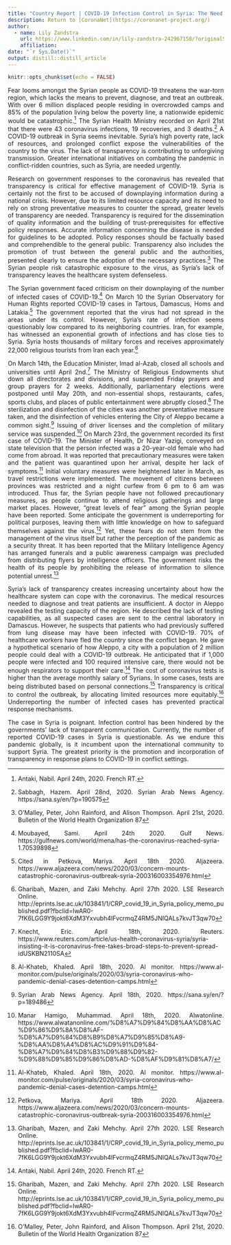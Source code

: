 ```yaml
---
title: "Country Report | COVID-19 Infection Control in Syria: The Need for Transparency"
description: Return to [CoronaNet](https://coronanet-project.org/)
author:
  - name: Lily Zandstra 
    url: https://www.linkedin.com/in/lily-zandstra-242967158/?originalSubdomain=nl
    affiliation: 
date: "`r Sys.Date()`"
output: distill::distill_article
---
```


```r
knitr::opts_chunk$set(echo = FALSE)
```
<style>
body {
text-align: justify}
</style>

Fear looms amongst the Syrian people as COVID-19 threatens the war-torn region, which lacks the means to prevent, diagnose, and treat an outbreak. With over 6 million displaced people residing in overcrowded camps and 85% of the population living below the poverty line, a nationwide epidemic would be catastrophic.^[Antaki, Nabil. April 24th, 2020. French RT.] The Syrian Health Ministry recorded on April 21st that there were 43 coronavirus infections, 19 recoveries, and 3 deaths.^[Sabbagh, Hazem. April 28nd, 2020. Syrian Arab News Agency. https://sana.sy/en/?p=190575
] A COVID-19 outbreak in Syria seems inevitable. Syria's high poverty rate, lack of resources, and prolonged conflict expose the vulnerabilities of the country to the virus. The lack of transparency is contributing to unforgiving transmission. Greater international initiatives on combating the pandemic in conflict-ridden countries, such as Syria, are needed urgently. 

Research on government responses to the coronavirus has revealed that transparency is critical for effective management of COVID-19. Syria is certainly not the first to be accused of downplaying information during a national crisis. However, due to its limited resource capacity and its need to rely on strong preventative measures to counter the spread, greater levels of transparency are needed. Transparency is required for the dissemination of quality information and the building of trust-prerequisites for effective policy responses. Accurate information concerning the disease is needed for guidelines to be adopted. Policy responses should be factually based and comprehendible to the general public. Transparency also includes the promotion of trust between the general public and the authorities, presented clearly to ensure the adoption of the necessary practices.^[O'Malley, Peter, John Rainford, and Alison Thompson. April 21st, 2020. Bulletin of the World Health Organization 87] The Syrian people risk catastrophic exposure to the virus, as Syria’s lack of transparency leaves the healthcare system defenseless.

The Syrian government faced criticism on their downplaying of the number of infected cases of COVID-19.^[Moubayed, Sami. April 24th 2020. Gulf News. https://gulfnews.com/world/mena/has-the-coronavirus-reached-syria-1.70539898] On March 10 the Syrian Observatory for Human Rights  reported COVID-19 cases in Tartous, Damascus, Homs and Latakia.^[Cited in Petkova, Mariya. April 18th 2020. Aljazeera. https://www.aljazeera.com/news/2020/03/concern-mounts-catastrophic-coronavirus-outbreak-syria-200316003354976.html] The government reported that the virus had not spread in the areas under its control. However, Syria's rate of infection seems questionably low compared to its neighboring countries. Iran, for example, has witnessed an exponential growth of infections and has close ties to Syria. Syria hosts thousands of military forces and receives approximately 22,000 religious tourists from Iran each year.^[Gharibah, Mazen, and Zaki Mehchy. April 27th 2020. LSE Research Online. http://eprints.lse.ac.uk/103841/1/CRP_covid_19_in_Syria_policy_memo_published.pdf?fbclid=IwAR0-7fK6LGG9Y9jokt6XdM3Yxvubh4IFvcrmqZ4RM5JNIQALs7kvJT3qw70] 


On March 14th, the Education Minister, Imad al-Azab, closed all schools and universities until April 2nd.^[ Knecht, Eric. April 18th, 2020. Reuters. https://www.reuters.com/article/us-health-coronavirus-syria/syria-insisting-it-is-coronavirus-free-takes-broad-steps-to-prevent-spread-idUSKBN2110SA] The Ministry of Religious Endowments shut down all directorates and divisions, and suspended Friday prayers and group prayers for 2 weeks. Additionally, parliamentary elections were postponed until May 20th, and non-essential shops, restaurants, cafes, sports clubs, and places of public entertainment were abruptly closed.^[Al-Khateb, Khaled. April 18th, 2020. Al monitor. https://www.al-monitor.com/pulse/originals/2020/03/syria-coronavirus-who-pandemic-denial-cases-detention-camps.html] The sterilization and disinfection of the cities was another preventative measure taken, and the disinfection of vehicles entering the City of Aleppo became a common sight.^[Syrian Arab News Agency. April 18th, 2020. https://sana.sy/en/?p=189486] Issuing of driver licenses and the completion of military service was suspended.^[ Manar Hamigo, Muhammad. April 18th, 2020. Alwatonline. https://www.alwatanonline.com/%D8%A7%D9%84%D8%AA%D8%AC%D9%86%D9%8A%D8%AF-%D8%A7%D9%84%D8%B9%D8%A7%D9%85%D8%A9-%D8%AA%D8%A4%D8%AC%D9%91%D9%84-%D8%A7%D9%84%D8%B3%D9%88%D9%82-%D9%88%D9%85%D9%86%D8%AD-%D8%AF%D9%81%D8%A7/] On March 23rd, the government recorded its first case of COVID-19. The Minister of Health, Dr Nizar Yazigi, conveyed on state television that the person infected was a 20-year-old female who had come from abroad. It was reported that precautionary measures were taken and the patient was quarantined upon her arrival, despite her lack of symptoms.^[Al-Khateb, Khaled. April 18th, 2020. Al monitor. https://www.al-monitor.com/pulse/originals/2020/03/syria-coronavirus-who-pandemic-denial-cases-detention-camps.html] Initial voluntary measures were heightened later in March, as travel restrictions were implemented. The movement of citizens between provinces was restricted and a night curfew from 6 pm to 6 am was introduced. Thus far, the Syrian people have not followed precautionary measures, as people continue to attend religious gatherings and large market places. However, “great levels of fear” among the Syrian people have been reported. Some anticipate the government is underreporting for political purposes, leaving them with little knowledge on how to safeguard themselves against the virus.^[Petkova, Mariya. April 18th 2020. Aljazeera. https://www.aljazeera.com/news/2020/03/concern-mounts-catastrophic-coronavirus-outbreak-syria-200316003354976.html] Yet, these fears do not stem from the management of the virus itself but rather the perception of the pandemic as a security threat. It has been reported that the Military Intelligence Agency has arranged funerals and a public awareness campaign was precluded from distributing flyers by intelligence officers. The government risks the health of its people by prohibiting the release of information to silence potential unrest.^[Gharibah, Mazen, and Zaki Mehchy. April 27th 2020. LSE Research Online. http://eprints.lse.ac.uk/103841/1/CRP_covid_19_in_Syria_policy_memo_published.pdf?fbclid=IwAR0-7fK6LGG9Y9jokt6XdM3Yxvubh4IFvcrmqZ4RM5JNIQALs7kvJT3qw70] 


Syria’s lack of transparency creates increasing uncertainty about how the healthcare system can cope with the coronavirus. The medical resources needed to diagnose and treat patients are insufficient. A doctor in Aleppo revealed the testing capacity of the region. He described the lack of testing capabilities, as all suspected cases are sent to the central laboratory in Damascus. However, he suspects that patients who had previously suffered from lung disease may have been infected with COVID-19. 70% of healthcare workers have fled the country since the conflict began. He gave a hypothetical scenario of how Aleppo, a city with a population of 2 million people could deal with a COVID-19 outbreak. He anticipated that if 1,000 people were infected and 100 required intensive care, there would not be enough respirators to support their care.^[Antaki, Nabil. April 24th, 2020. French RT.] The cost of coronavirus tests is higher than the average monthly salary of Syrians. In some cases, tests are being distributed based on personal connections.^[Gharibah, Mazen, and Zaki Mehchy. April 27th 2020. LSE Research Online. http://eprints.lse.ac.uk/103841/1/CRP_covid_19_in_Syria_policy_memo_published.pdf?fbclid=IwAR0-7fK6LGG9Y9jokt6XdM3Yxvubh4IFvcrmqZ4RM5JNIQALs7kvJT3qw70] Transparency is critical to control the outbreak, by allocating limited resources more equitably.^[O'Malley, Peter, John Rainford, and Alison Thompson. April 21st, 2020. Bulletin of the World Health Organization 87] Underreporting the number of infected cases has prevented practical response mechanisms.

The case in Syria is poignant. Infection control has been hindered by the governments’ lack of transparent communication. Currently, the number of reported COVID-19 cases in Syria is questionable. As we endure this pandemic globally, is it incumbent upon the international community to support Syria. The greatest priority is the promotion and incorporation of transparency in response plans to COVID-19 in conflict settings. 

